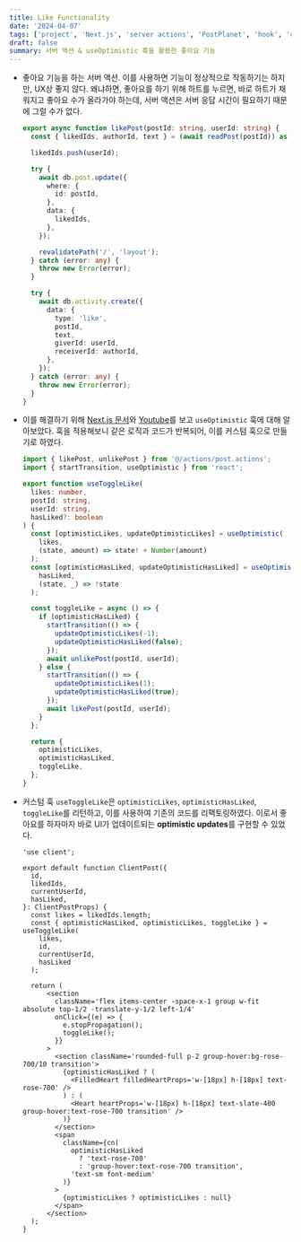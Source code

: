 ```yaml
---
title: Like Functionality
date: '2024-04-07'
tags: ['project', 'Next.js', 'server actions', 'PostPlanet', 'hook', 'custom hook']
draft: false
summary: 서버 액션 & useOptimistic 훅을 활용한 좋아요 기능
---
```


- 좋아요 기능을 하는 서버 액션. 이를 사용하면 기능이 정상적으로 작동하기는 하지만, UX상 좋지 않다. 왜냐하면, 좋아요를 하기 위해 하트를 누르면, 바로 하트가 채워지고 좋아요 수가 올라가야 하는데, 서버 액션은 서버 응답 시간이 필요하기 때문에 그럴 수가 없다.

    ```ts:actions/post.actions.ts
    export async function likePost(postId: string, userId: string) {
      const { likedIds, authorId, text } = (await readPost(postId)) as Post;
    
      likedIds.push(userId);
    
      try {
        await db.post.update({
          where: {
            id: postId,
          },
          data: {
            likedIds,
          },
        });
    
        revalidatePath('/', 'layout');
      } catch (error: any) {
        throw new Error(error);
      }
    
      try {
        await db.activity.create({
          data: {
            type: 'like',
            postId,
            text,
            giverId: userId,
            receiverId: authorId,
          },
        });
      } catch (error: any) {
        throw new Error(error);
      }
    }
    ```

- 이를 해결하기 위해 [Next.js 문서](https://nextjs.org/docs/app/building-your-application/data-fetching/server-actions-and-mutations#optimistic-updates)와 [Youtube](https://www.youtube.com/watch?v=wg3xQogkZDA)를 보고 `useOptimistic` 훅에 대해 알아보았다. 훅을 적용해보니 같은 로직과 코드가 반복되어, 이를 커스텀 훅으로 만들기로 하였다.

    ```ts:hooks/use-toggle-like.ts
    import { likePost, unlikePost } from '@/actions/post.actions';
    import { startTransition, useOptimistic } from 'react';

    export function useToggleLike(
      likes: number,
      postId: string,
      userId: string,
      hasLiked?: boolean
    ) {
      const [optimisticLikes, updateOptimisticLikes] = useOptimistic(
        likes,
        (state, amount) => state! + Number(amount)
      );
      const [optimisticHasLiked, updateOptimisticHasLiked] = useOptimistic(
        hasLiked,
        (state, _) => !state
      );

      const toggleLike = async () => {
        if (optimisticHasLiked) {
          startTransition(() => {
            updateOptimisticLikes(-1);
            updateOptimisticHasLiked(false);
          });
          await unlikePost(postId, userId);
        } else {
          startTransition(() => {
            updateOptimisticLikes(1);
            updateOptimisticHasLiked(true);
          });
          await likePost(postId, userId);
        }
      };

      return {
        optimisticLikes,
        optimisticHasLiked,
        toggleLike,
      };
    }
    ```

- 커스텀 훅 `useToggleLike`은  `optimisticLikes`, `optimisticHasLiked`, `toggleLike`를 리턴하고, 이를 사용하여 기존의 코드를 리팩토링하였다. 이로서 좋아요를 하자마자 바로 UI가 업데이트되는 **optimistic updates**를 구현할 수 있었다.

    ```tsx:components/client-post.tsx
    'use client';

    export default function ClientPost({
      id,
      likedIds,
      currentUserId,
      hasLiked,
    }: ClientPostProps) {
      const likes = likedIds.length;
      const { optimisticHasLiked, optimisticLikes, toggleLike } = useToggleLike(
        likes,
        id,
        currentUserId,
        hasLiked
      );

      return (  
          <section
            className='flex items-center -space-x-1 group w-fit absolute top-1/2 -translate-y-1/2 left-1/4'
            onClick={(e) => {
              e.stopPropagation();
              toggleLike();
            }}
          >
            <section className='rounded-full p-2 group-hover:bg-rose-700/10 transition'>
              {optimisticHasLiked ? (
                <FilledHeart filledHeartProps='w-[18px] h-[18px] text-rose-700' />
              ) : (
                <Heart heartProps='w-[18px] h-[18px] text-slate-400 group-hover:text-rose-700 transition' />
              )}
            </section>
            <span
              className={cn(
                optimisticHasLiked
                  ? 'text-rose-700'
                  : 'group-hover:text-rose-700 transition',
                'text-sm font-medium'
              )}
            >
              {optimisticLikes ? optimisticLikes : null}
            </span>
          </section>
      );
    }
    ```
